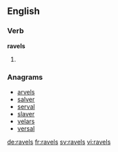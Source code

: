 ==English==

===Verb===
'''ravels'''

# {{third-person singular of|ravel}}

===Anagrams===
* [[arvels#English|arvels]]
* [[salver#English|salver]]
* [[serval#English|serval]]
* [[slaver#English|slaver]]
* [[velars#English|velars]]
* [[versal#English|versal]]

[[de:ravels]]
[[fr:ravels]]
[[sv:ravels]]
[[vi:ravels]]